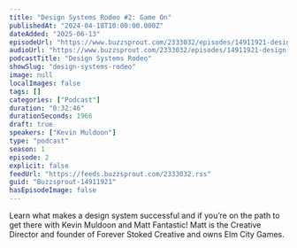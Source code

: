 ```yaml
---
title: "Design Systems Rodeo #2: Game On"
publishedAt: "2024-04-18T10:00:00.000Z"
dateAdded: "2025-06-13"
episodeUrl: "https://www.buzzsprout.com/2333032/episodes/14911921-design-systems-rodeo-2-game-on.mp3"
audioUrl: "https://www.buzzsprout.com/2333032/episodes/14911921-design-systems-rodeo-2-game-on.mp3"
podcastTitle: "Design Systems Rodeo"
showSlug: "design-systems-rodeo"
image: null
localImages: false
tags: []
categories: ["Podcast"]
duration: "0:32:46"
durationSeconds: 1966
draft: true
speakers: ["Kevin Muldoon"]
type: "podcast"
season: 1
episode: 2
explicit: false
feedUrl: "https://feeds.buzzsprout.com/2333032.rss"
guid: "Buzzsprout-14911921"
hasEpisodeImage: false
---
```

Learn what makes a design system successful and if you’re on the path to get there with Kevin Muldoon and Matt Fantastic! Matt is the Creative Director and founder of Forever Stoked Creative and owns Elm City Games.
